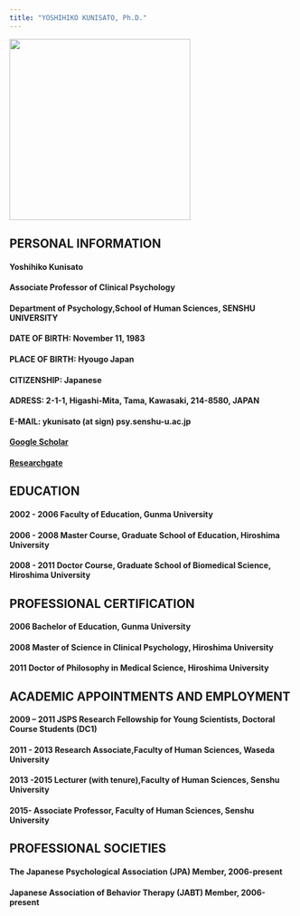 ```yaml
---
title: "YOSHIHIKO KUNISATO, Ph.D."
---
```


<img src="yoshihiko_kunisato.jpg" width="320px">

## PERSONAL INFORMATION
####  Yoshihiko Kunisato
####  Associate Professor of Clinical Psychology
####  Department of Psychology,School of Human Sciences, SENSHU UNIVERSITY
####  DATE OF BIRTH: November 11, 1983
####  PLACE OF BIRTH: Hyougo Japan
####  CITIZENSHIP: Japanese
####  ADRESS: 2-1-1, Higashi-Mita, Tama, Kawasaki, 214-8580, JAPAN
####  E-MAIL: ykunisato (at sign) psy.senshu-u.ac.jp
####  [Google Scholar](http://scholar.google.com/citations?hl=en&user=cIhFY1YAAAAJ&view_op=list_works&gmla=AJsN-F7XXdjEVvO0pY8lFA19xtBq863U6a1bfQ12xa94TeIywgyckyZZLTHy4w22BKWLQJNyO9poNHdBCbXOlOjBAtMt007KIQvJ3pw1eoK3M-H7cbPbOmyU5ERgq4Wflfy8ZAjESXzV)
####  [Researchgate](https://www.researchgate.net/profile/Yoshihiko_Kunisato)

## EDUCATION
####  2002 - 2006 Faculty of Education, Gunma University
####  2006 - 2008 Master Course, Graduate School of Education, Hiroshima University
####  2008 - 2011 Doctor Course, Graduate School of Biomedical Science, Hiroshima University
 
## PROFESSIONAL CERTIFICATION
####  2006 Bachelor of Education, Gunma University
####  2008 Master of Science in Clinical Psychology, Hiroshima University
####  2011 Doctor of Philosophy in Medical Science, Hiroshima University

## ACADEMIC APPOINTMENTS AND EMPLOYMENT
####  2009 – 2011 JSPS Research Fellowship for Young Scientists, Doctoral Course Students (DC1)
####  2011 - 2013 Research Associate,Faculty of Human Sciences, Waseda University
####  2013 -2015 Lecturer (with tenure),Faculty of Human Sciences, Senshu University
####  2015- Associate Professor, Faculty of Human Sciences, Senshu University
 
## PROFESSIONAL SOCIETIES
####  The Japanese Psychological Association (JPA) Member, 2006-present
####  Japanese Association of Behavior Therapy (JABT) Member, 2006-present


